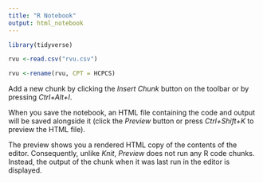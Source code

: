 ```yaml
---
title: "R Notebook"
output: html_notebook
---
```


```r
library(tidyverse)
```


```r
rvu <-read.csv("rvu.csv")
```


```r
rvu <-rename(rvu, CPT = HCPCS)
```

Add a new chunk by clicking the *Insert Chunk* button on the toolbar or by pressing *Ctrl+Alt+I*.

When you save the notebook, an HTML file containing the code and output will be saved alongside it (click the *Preview* button or press *Ctrl+Shift+K* to preview the HTML file).

The preview shows you a rendered HTML copy of the contents of the editor. Consequently, unlike *Knit*, *Preview* does not run any R code chunks. Instead, the output of the chunk when it was last run in the editor is displayed.
